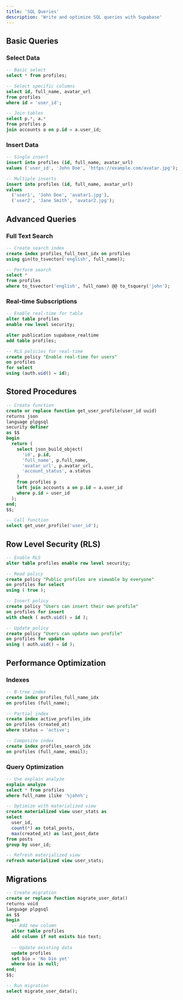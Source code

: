 ```yaml
---
title: 'SQL Queries'
description: 'Write and optimize SQL queries with Supabase'
---
```


## Basic Queries

### Select Data

```sql
-- Basic select
select * from profiles;

-- Select specific columns
select id, full_name, avatar_url 
from profiles 
where id = 'user_id';

-- Join tables
select p.*, a.* 
from profiles p
join accounts a on p.id = a.user_id;
```

### Insert Data

```sql
-- Single insert
insert into profiles (id, full_name, avatar_url)
values ('user_id', 'John Doe', 'https://example.com/avatar.jpg');

-- Multiple inserts
insert into profiles (id, full_name, avatar_url)
values 
  ('user1', 'John Doe', 'avatar1.jpg'),
  ('user2', 'Jane Smith', 'avatar2.jpg');
```

## Advanced Queries

### Full Text Search

```sql
-- Create search index
create index profiles_full_text_idx on profiles 
using gin(to_tsvector('english', full_name));

-- Perform search
select * 
from profiles 
where to_tsvector('english', full_name) @@ to_tsquery('john');
```

### Real-time Subscriptions

```sql
-- Enable real-time for table
alter table profiles 
enable row level security;

alter publication supabase_realtime 
add table profiles;

-- RLS policies for real-time
create policy "Enable real-time for users"
on profiles
for select
using (auth.uid() = id);
```

## Stored Procedures

```sql
-- Create function
create or replace function get_user_profile(user_id uuid)
returns json
language plpgsql
security definer
as $$
begin
  return (
    select json_build_object(
      'id', p.id,
      'full_name', p.full_name,
      'avatar_url', p.avatar_url,
      'account_status', a.status
    )
    from profiles p
    left join accounts a on p.id = a.user_id
    where p.id = user_id
  );
end;
$$;

-- Call function
select get_user_profile('user_id');
```

## Row Level Security (RLS)

```sql
-- Enable RLS
alter table profiles enable row level security;

-- Read policy
create policy "Public profiles are viewable by everyone"
on profiles for select
using ( true );

-- Insert policy
create policy "Users can insert their own profile"
on profiles for insert
with check ( auth.uid() = id );

-- Update policy
create policy "Users can update own profile"
on profiles for update
using ( auth.uid() = id );
```

## Performance Optimization

### Indexes

```sql
-- B-tree index
create index profiles_full_name_idx 
on profiles (full_name);

-- Partial index
create index active_profiles_idx 
on profiles (created_at) 
where status = 'active';

-- Composite index
create index profiles_search_idx 
on profiles (full_name, email);
```

### Query Optimization

```sql
-- Use explain analyze
explain analyze
select * from profiles
where full_name ilike '%john%';

-- Optimize with materialized view
create materialized view user_stats as
select 
  user_id,
  count(*) as total_posts,
  max(created_at) as last_post_date
from posts
group by user_id;

-- Refresh materialized view
refresh materialized view user_stats;
```

## Migrations

```sql
-- Create migration
create or replace function migrate_user_data()
returns void
language plpgsql
as $$
begin
  -- Add new column
  alter table profiles
  add column if not exists bio text;
  
  -- Update existing data
  update profiles
  set bio = 'No bio yet'
  where bio is null;
end;
$$;

-- Run migration
select migrate_user_data();
``` 